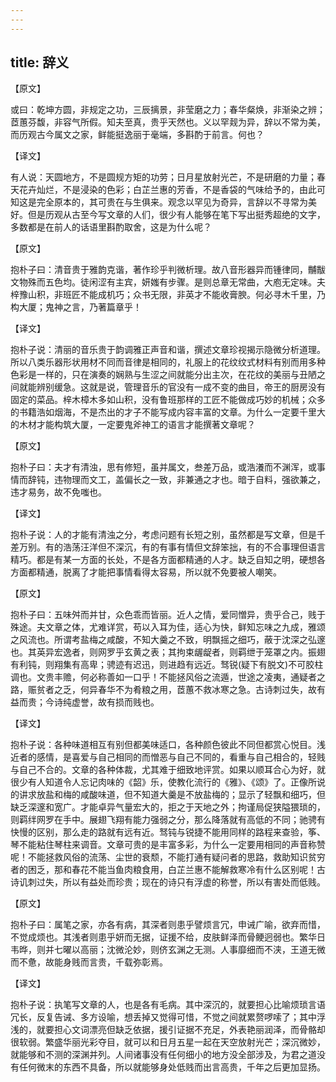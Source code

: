```yaml
---
---
---
```

title: 辞义
---



【原文】

或曰：乾坤方圆，非规定之功，三辰摛景，非莹磨之力；春华粲焕，非渐染之辨；茝蕙芬馥，非容气所假。知夫至真，贵乎天然也。义以罕觌为异，辞以不常为美，而历观古今属文之家，鲜能挺逸丽于毫端，多斟酌于前言。何也？

【译文】

有人说：天圆地方，不是圆规方矩的功劳；日月星放射光芒，不是研磨的力量；春天花卉灿烂，不是浸染的色彩；白芷兰惠的芳香，不是香袋的气味给予的，由此可知这是完全原本的，其可贵在与生俱来。观念以罕见为奇异，言辞以不寻常为美好。但是历观从古至今写文章的人们，很少有人能够在笔下写出挺秀超绝的文字，多数都是在前人的话语里斟酌取舍，这是为什么呢？

【原文】

抱朴子曰：清音贵于雅韵克谐，著作珍乎判微析理。故八音形器异而锺律同，黼黻文物殊而五色均。徒闲涩有主宾，妍媸有步骤。是则总章无常曲，大庖无定味。夫梓豫山积，非班匠不能成机巧；众书无限，非英才不能收膏腴。何必寻木千里，乃构大厦；鬼神之言，乃著篇章乎！

【译文】

抱朴子说：清丽的音乐贵于韵调雅正声音和谐，撰述文章珍视揭示隐微分析道理。所以八类乐器形状用材不同而音律是相同的，礼服上的花纹纹式材料有别而用多种色彩是一样的，只在演奏的娴熟与生涩之间就能分出主次，在花纹的美丽与丑陋之间就能辨别缓急。这就是说，管理音乐的官没有一成不变的曲目，帝王的厨房没有固定的菜品。梓木樟木多如山积，没有鲁班那样的工匠不能做成巧妙的机械；众多的书籍浩如烟海，不是杰出的才子不能写成内容丰富的文章。为什么一定要千里大的木材才能构筑大厦，一定要鬼斧神工的语言才能撰著文章呢？

【原文】

抱朴子曰：夫才有清浊，思有修短，虽并属文，叁差万品，或浩瀁而不渊浑，或事情而辞钝，违物理而文工，盖偏长之一致，非兼通之才也。暗于自料，强欲兼之，违才易务，故不免嗤也。

【译文】

抱朴子说：人的才能有清浊之分，考虑问题有长短之别，虽然都是写文章，但是千差万别。有的浩荡汪洋但不深沉，有的有事有情但文辞笨拙，有的不合事理但语言精巧。都是有某一方面的长处，不是各方面都精通的人才。缺乏自知之明，硬想各方面都精通，脱离了才能把事情看得太容易，所以就不免要被人嘲笑。

【原文】

抱朴子曰：五味舛而并甘，众色乖而皆丽。近人之情，爱同憎异，贵乎合己，贱于殊途。夫文章之体，尤难详赏，苟以入耳为佳，适心为快，鲜知忘味之九成，雅颂之风流也。所谓考盐梅之咸酸，不知大羹之不致，明飘摇之细巧，蔽于沈深之弘邃也。其英异宏逸者，则网罗乎玄黄之表；其拘束龌龊者，则羁绁于笼罩之内。振翅有利钝，则翔集有高卑；骋迹有迟迅，则进趋有远近。驽锐(疑下有脱文)不可胶柱调也。文贵丰赡，何必称善如一口乎！不能拯风俗之流遁，世途之凌夷，通疑者之路，赈贫者之乏，何异春华不为肴粮之用，茝蕙不救冰寒之急。古诗刺过失，故有益而贵；今诗纯虚誉，故有损而贱也。

【译文】

抱朴子说：各种味道相互有别但都美味适口，各种颜色彼此不同但都赏心悦目。浅近者的感情，是喜爱与自己相同的而憎恶与自己不同的，看重与自己相合的，轻贱与自己不合的。文章的各种体裁，尤其难于细致地评赏。如果以顺耳合心为好，就很少有人知道令人忘记肉味的《韶》乐，使教化流行的《雅》、《颂》了。正像所说的讲求放盐和梅的咸酸味道，但不知道大羹是不放盐梅的；显示了轻飘和细巧，但缺乏深邃和宽广。才能卓异气量宏大的，拒之于天地之外；拘谨局促狭隘猥琐的，则羁绊网罗在手中。展翅飞翔有能力强弱之分，那么降落就有高低的不同；驰骋有快慢的区别，那么走的路就有远有近。驽钝与锐捷不能用同样的路程来查验，筝、琴不能粘住琴柱来调音。文章可贵的是丰富多彩，为什么一定要用相同的声音称赞呢！不能拯救风俗的流荡、尘世的衰颓，不能打通有疑问者的思路，救助知识贫穷者的困乏，那和春花不能当鱼肉粮食用，白芷兰惠不能解救寒冷有什么区别呢！古诗讥刺过失，所以有益处而珍贵；现在的诗只有浮虚的称誉，所以有害处而低贱。

【原文】

抱朴子曰：属笔之家，亦各有病，其深者则患乎譬烦言冗，申诫广喻，欲弃而惜，不觉成烦也。其浅者则患乎妍而无据，证援不给，皮肤鲜泽而骨鲠迥弱也。繁华日韦晔，则并七曜以高丽；沈微沦妙，则侪玄渊之无测。人事靡细而不浃，王道无微而不惫，故能身贱而言贵，千载弥彰焉。

【译文】

抱朴子说：执笔写文章的人，也是各有毛病。其中深沉的，就要担心比喻烦琐言语冗长，反复告诫、多方设喻，想丢掉又觉得可惜，不觉之间就累赘啰嗦了；其中浮浅的，就要担心文词漂亮但缺乏依据，援引证据不充足，外表艳丽润泽，而骨骼却很软弱。繁盛华丽光彩夺目，就可以和日月五星一起在天空放射光芒；深沉微妙，就能够和不测的深渊并列。人间诸事没有任何细小的地方没全部涉及，为君之道没有任何微末的东西不具备，所以就能够身处低贱而出言高贵，千年之后更加显扬。